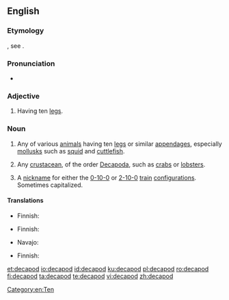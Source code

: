 {{also|Decapod}}
==English==

===Etymology===
{{borrowing|fr|décapode|lang=en}}, see {{affix|en|deca-|-pod}}.

===Pronunciation===
* {{a|UK}} {{IPA|/ˈdɛkəpɒd/|lang=en}}

===Adjective===
{{en-adj|-}}

# {{label|en|zoology}} Having ten [[leg]]s.

===Noun===
{{en-noun}}

# {{label|en|zoology}} Any of various [[animal]]s having ten [[leg]]s or similar [[appendage]]s, especially [[mollusk]]s such as [[squid]] and [[cuttlefish]].
# {{label|en|zoology}} Any [[crustacean]], of the order [[Decapoda]], such as [[crab]]s or [[lobster]]s.
# {{label|en|rail transport}} A [[nickname]] for either the [[0-10-0]] or [[2-10-0]] [[train]] [[configuration]]s. Sometimes capitalized.

====Translations====
{{trans-top|mollusc}}
* Finnish: {{t|fi|kymmenlonkeroinen}}
{{trans-mid}}
{{trans-bottom}}

{{trans-top|crustacean}}
* Finnish: {{t|fi|kymmenjalkaiinen}}
{{trans-mid}}
* Navajo: {{t|nv|chʼosh bijáád neeznánígíí}}
{{trans-bottom}}

{{trans-top|vehicle}}
* Finnish: {{t|fi|kymmenpyöräinen}}
{{trans-mid}}
{{trans-bottom}}

[[Category:en:Ten]]

[[et:decapod]]
[[io:decapod]]
[[id:decapod]]
[[ku:decapod]]
[[pl:decapod]]
[[ro:decapod]]
[[fi:decapod]]
[[ta:decapod]]
[[te:decapod]]
[[vi:decapod]]
[[zh:decapod]]